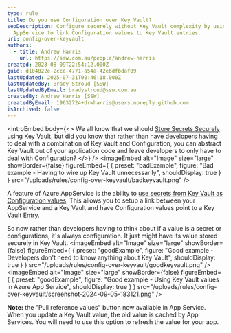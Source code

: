 ```yaml
---
type: rule
title: Do you use Configuration over Key Vault?
seoDescription: Configure securely without Key Vault complexity by using Azure
  AppService to link Configuration values to Key Vault entries.
uri: config-over-keyvault
authors:
  - title: Andrew Harris
    url: https://ssw.com.au/people/andrew-harris
created: 2023-08-09T22:54:12.000Z
guid: d104022e-2cce-4771-a54a-42e6dfbdaf09
lastUpdated: 2025-07-31T00:46:18.000Z
lastUpdatedBy: Brady Stroud [SSW]
lastUpdatedByEmail: bradystroud@ssw.com.au
createdBy: Andrew Harris [SSW]
createdByEmail: 19632724+drwharris@users.noreply.github.com
isArchived: false
---
```

<introEmbed
  body={<>
We all know that we should [Store Secrets Securely](/store-your-secrets-securely) using Key Vault, but did you know that rather than have developers having to deal with a combination of Key Vault and Configuration, you can abstract Key Vault out of your application code and leave developers to only have to deal with Configuration?
  </>}
/>
<imageEmbed
  alt="Image"
  size="large"
  showBorder={false}
  figureEmbed={ {
    preset: "badExample",
    figure: "Bad example - Having to wire up Key Vault unnecessarily",
    shouldDisplay: true
  } }
  src="/uploads/rules/config-over-keyvault/badkeyvault.png"
/>

A feature of Azure AppService is the ability to [use secrets from Key Vault as Configuration values](https://learn.microsoft.com/en-us/azure/app-service/app-service-key-vault-references?WT.mc_id=AZ-MVP-33518). This allows you to setup a link between your AppService and a Key Vault and have Configuration values point to a Key Vault Entry.

So now rather than developers having to think about if a value is a secret or configurations, it's always configuration. It just might have its value stored securely in Key Vault.
<imageEmbed
  alt="Image"
  size="large"
  showBorder={false}
  figureEmbed={ {
    preset: "goodExample",
    figure: "Good example - Developers don't need to know anything about Key Vault",
    shouldDisplay: true
  } }
  src="/uploads/rules/config-over-keyvault/goodkeyvault.png"
/>
<imageEmbed
  alt="Image"
  size="large"
  showBorder={false}
  figureEmbed={ {
    preset: "goodExample",
    figure: "Good example -  Using Key Vault values in Azure App Service",
    shouldDisplay: true
  } }
  src="/uploads/rules/config-over-keyvault/screenshot-2024-09-05-183121.png"
/>

**Note:** the "Pull reference values" button now available in App Service. When you update a Key Vault value, the old value is cached by App Services. You will need to use this option to refresh the value for your app.
